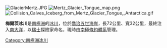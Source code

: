 [[Image:GlacierMertz.JPG|thumb]]
[[Image:Mertz_Glacier_Tongue_map.png|thumb]]
[[Image:Collision_Calves_Iceberg_from_Mertz_Glacier_Tongue,_Antarctica.gif|thumb]]

{{coord|67|30|S|144|45|E|type:glacier_region:AQ_source:GNIS|display=title}}

'''梅爾茨冰川'''是[[南極洲|南極洲]]的[[冰川|冰川]]，位於[[喬治五世海岸|喬治五世海岸]]，長72公里、寬32公里，最終注入[[南大洋|南大洋]]，以[[瑞士|瑞士]]探險家命名，現時由[[南極條約體系|南極條約體系]]管理。

{{Antarctica-geo-stub}}
[[Category:南極洲冰川|Category:南極洲冰川]]